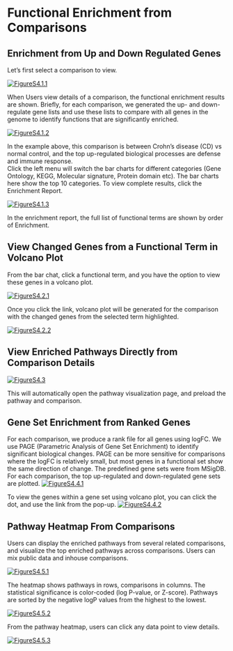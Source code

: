 # Functional Enrichment from Comparisons
## Enrichment from Up and Down Regulated Genes
Let’s first select a comparison to view.

[![FigureS4.1.1](https://interactivereport.github.io/OmicsView/tutorial/figures/FigureS4.1.1.jpg)](https://interactivereport.github.io/OmicsView/tutorial/figures/FigureS4.1.1.jpg)

When Users view details of a comparison, the functional enrichment results are shown. Briefly, for each comparison, we generated the up- and down- regulate gene lists and use these lists to compare with all genes in the genome to identify functions that are significantly enriched. 

[![FigureS4.1.2](https://interactivereport.github.io/OmicsView/tutorial/figures/FigureS4.1.2.jpg)](https://interactivereport.github.io/OmicsView/tutorial/figures/FigureS4.1.2.jpg)

In the example above, this comparison is between Crohn's disease (CD) vs normal control, and the top up-regulated biological processes are defense and immune response.  
Click the left menu will switch the bar charts for different categories (Gene Ontology, KEGG, Molecular signature, Protein domain etc).
The bar charts here show the top 10 categories. To view complete results, click the Enrichment Report. 

[![FigureS4.1.3](https://interactivereport.github.io/OmicsView/tutorial/figures/FigureS4.1.3.jpg)](https://interactivereport.github.io/OmicsView/tutorial/figures/FigureS4.1.3.jpg)

In the enrichment report, the full list of functional terms are shown by order of Enrichment. 

## View Changed Genes from a Functional Term in Volcano Plot
From the bar chat, click a functional term, and you have the option to view these genes in a volcano plot. 

[![FigureS4.2.1](https://interactivereport.github.io/OmicsView/tutorial/figures/FigureS4.2.1.jpg)](https://interactivereport.github.io/OmicsView/tutorial/figures/FigureS4.2.1.jpg)


Once you click the link, volcano plot will be generated for the comparison with the changed genes from the selected term highlighted.

[![FigureS4.2.2](https://interactivereport.github.io/OmicsView/tutorial/figures/FigureS4.2.2.jpg)](https://interactivereport.github.io/OmicsView/tutorial/figures/FigureS4.2.2.jpg)

## View Enriched Pathways Directly from Comparison Details

[![FigureS4.3](https://interactivereport.github.io/OmicsView/tutorial/figures/FigureS4.3.jpg)](https://interactivereport.github.io/OmicsView/tutorial/figures/FigureS4.3.jpg)

This will automatically open the pathway visualization page, and preload the pathway and comparison. 



## Gene Set Enrichment from Ranked Genes
For each comparison, we produce a rank file for all genes using logFC. We use PAGE (Parametric Analysis of Gene Set Enrichment) to identify significant biological changes.  PAGE can be more sensitive for comparisons where the logFC is relatively small, but most genes in a functional set show the same direction of change.
The predefined gene sets were from MSigDB. 
For each comparison, the top up-regulated and down-regulated gene sets are plotted. 
[![FigureS4.4.1](https://interactivereport.github.io/OmicsView/tutorial/figures/FigureS4.4.1.jpg)](https://interactivereport.github.io/OmicsView/tutorial/figures/FigureS4.4.1.jpg)

To view the genes within a gene set using volcano plot, you can click the dot, and use the link from the pop-up. 
[![FigureS4.4.2](https://interactivereport.github.io/OmicsView/tutorial/figures/FigureS4.4.2.jpg)](https://interactivereport.github.io/OmicsView/tutorial/figures/FigureS4.4.2.jpg)

## Pathway Heatmap From Comparisons
Users can display the enriched pathways from several related comparisons, and visualize the top enriched pathways across comparisons.  Users can mix public data and inhouse comparisons.

[![FigureS4.5.1](https://interactivereport.github.io/OmicsView/tutorial/figures/FigureS4.5.1.jpg)](https://interactivereport.github.io/OmicsView/tutorial/figures/FigureS4.5.1.jpg)

The heatmap shows pathways in rows, comparisons in columns. The statistical significance is color-coded (log P-value, or Z-score). Pathways are sorted by the negative logP values from the highest to the lowest.

[![FigureS4.5.2](https://interactivereport.github.io/OmicsView/tutorial/figures/FigureS4.5.2.jpg)](https://interactivereport.github.io/OmicsView/tutorial/figures/FigureS4.5.2.jpg)

From the pathway heatmap, users can click any data point to view details. 

[![FigureS4.5.3](https://interactivereport.github.io/OmicsView/tutorial/figures/FigureS4.5.3.jpg)](https://interactivereport.github.io/OmicsView/tutorial/figures/FigureS4.5.3.jpg)



